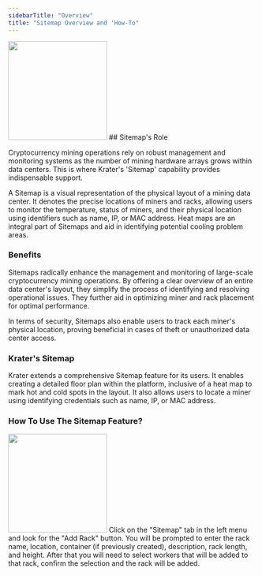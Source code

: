 ```yaml
---
sidebarTitle: "Overview"
title: "Sitemap Overview and 'How-To"
---
```

<Frame caption=""><img height="200" src="https://github.com/krater-io/docs/blob/main/images/sitemap/sitemap.webp?raw=true" /></Frame>
## Sitemap's Role

Cryptocurrency mining operations rely on robust management and monitoring systems as the number of mining hardware arrays grows within data centers. This is where Krater's 'Sitemap' capability provides indispensable support. 

A Sitemap is a visual representation of the physical layout of a mining data center. It denotes the precise locations of miners and racks, allowing users to monitor the temperature, status of miners, and their physical location using identifiers such as name, IP, or MAC address. Heat maps are an integral part of Sitemaps and aid in identifying potential cooling problem areas.

### Benefits

Sitemaps radically enhance the management and monitoring of large-scale cryptocurrency mining operations. By offering a clear overview of an entire data center's layout, they simplify the process of identifying and resolving operational issues. They further aid in optimizing miner and rack placement for optimal performance.

In terms of security, Sitemaps also enable users to track each miner's physical location, proving beneficial in cases of theft or unauthorized data center access.

### Krater's Sitemap

Krater extends a comprehensive Sitemap feature for its users. It enables creating a detailed floor plan within the platform, inclusive of a heat map to mark hot and cold spots in the layout. It also allows users to locate a miner using identifying credentials such as name, IP, or MAC address.

### How To Use The Sitemap Feature?
<Frame caption=""><img height="200" src="https://github.com/krater-io/docs/blob/main/images/sitemap/add-rack.webp?raw=true" /></Frame>
Click on the "Sitemap" tab in the left menu and look for the "Add Rack" button. You will be prompted to enter the rack name, location, container (if previously created), description, rack length, and height. After that you will need to select workers that will be added to that rack, confirm the selection and the rack will be added.